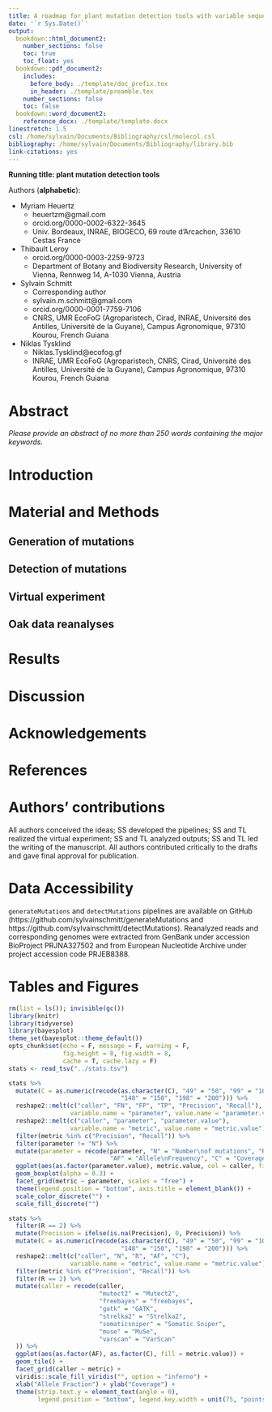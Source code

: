 ```yaml
---
title: A roadmap for plant mutation detection tools with variable sequencing depth and allele frequency using two reproducible pipelines
date: '`r Sys.Date()`'
output:
  bookdown::html_document2:
    number_sections: false  
    toc: true
    toc_float: yes
  bookdown::pdf_document2:
    includes:
      before_body: ./template/doc_prefix.tex
      in_header: ./template/preamble.tex
    number_sections: false
    toc: false
  bookdown::word_document2:
    reference_docx: ./template/template.docx
linestretch: 1.5
csl: /home/sylvain/Documents/Bibliography/csl/molecol.csl
bibliography: /home/sylvain/Documents/Bibliography/library.bib
link-citations: yes
---
```


**Running title: plant mutation detection tools**

Authors (**alphabetic**):

* Myriam Heuertz
    - heuertzm@gmail.com
    - orcid.org/0000-0002-6322-3645
    - Univ. Bordeaux, INRAE, BIOGECO, 69 route d’Arcachon, 33610 Cestas France
* Thibault Leroy
    - orcid.org/0000-0003-2259-9723
    - Department of Botany and Biodiversity Research, University of Vienna, Rennweg 14, A-1030 Vienna, Austria
* Sylvain Schmitt
    - Corresponding author
    - sylvain.m.schmitt@gmail.com
    - orcid.org/0000-0001-7759-7106
    - CNRS, UMR EcoFoG (Agroparistech, Cirad, INRAE, Université des Antilles, Université de la Guyane), Campus Agronomique, 97310 Kourou, French Guiana
* Niklas Tysklind
    - Niklas.Tysklind@ecofog.gf
    - INRAE, UMR EcoFoG (Agroparistech, CNRS, Cirad, Université des Antilles, Université de la Guyane), Campus Agronomique, 97310 Kourou, French Guiana

\newpage 

# Abstract

*Please provide an abstract of no more than 250 words containing the major keywords.*

\newpage 

# Introduction 

# Material and Methods

## Generation of mutations

## Detection of mutations

## Virtual experiment

## Oak data reanalyses

# Results

# Discussion

# Acknowledgements

# References

<div id="refs"></div>

# Authors’ contributions

All authors conceived the ideas;
SS developed the pipelines;
SS and TL realized the virtual experiment;
SS and TL  analyzed outputs; 
SS and TL led the writing of the manuscript. 
All authors contributed critically to the drafts and gave final approval for publication.

# Data Accessibility

`generateMutations` and `detectMutations` pipelines are available on GitHub (https://github.com/sylvainschmitt/generateMutations and https://github.com/sylvainschmitt/detectMutations).
Reanalyzed reads and corresponding genomes were extracted from GenBank under accession BioProject PRJNA327502 
and from European Nucleotide Archive under project accession code PRJEB8388.

# Tables and Figures


```r
rm(list = ls()); invisible(gc())
library(knitr)
library(tidyverse)
library(bayesplot)
theme_set(bayesplot::theme_default())
opts_chunk$set(echo = F, message = F, warning = F, 
               fig.height = 8, fig.width = 8,
               cache = T, cache.lazy = F)
stats <- read_tsv("../stats.tsv")
```

```r
stats %>% 
  mutate(C = as.numeric(recode(as.character(C), "49" = "50", "99" = "100",
                               "148" = "150", "198" = "200"))) %>% 
  reshape2::melt(c("caller", "FN", "FP", "TP", "Precision", "Recall"),
                 variable.name = "parameter", value.name = "parameter.value") %>% 
  reshape2::melt(c("caller", "parameter", "parameter.value"),
                 variable.name = "metric", value.name = "metric.value") %>% 
  filter(metric %in% c("Precision", "Recall")) %>% 
  filter(parameter != "N") %>% 
  mutate(parameter = recode(parameter, "N" = "Number\nof mutations", "R" = "Transition\nTransversion Ratio",
                            "AF" = "Allele\nFrequency", "C" = "Coverage")) %>% 
  ggplot(aes(as.factor(parameter.value), metric.value, col = caller, fill = caller)) +
  geom_boxplot(alpha = 0.3) +
  facet_grid(metric ~ parameter, scales = "free") +
  theme(legend.position = "bottom", axis.title = element_blank()) +
  scale_color_discrete("") +
  scale_fill_discrete("")
```

```r
stats %>% 
  filter(R == 2) %>% 
  mutate(Precision = ifelse(is.na(Precision), 0, Precision)) %>% 
  mutate(C = as.numeric(recode(as.character(C), "49" = "50", "99" = "100",
                               "148" = "150", "198" = "200"))) %>% 
  reshape2::melt(c("caller", "N", "R", "AF", "C"),
                 variable.name = "metric", value.name = "metric.value") %>% 
  filter(metric %in% c("Precision", "Recall")) %>% 
  filter(R == 2) %>% 
  mutate(caller = recode(caller,    
                         "mutect2" = "Mutect2", 
                         "freebayes" = "freebayes", 
                         "gatk" = "GATK", 
                         "strelka2" = "Strelka2", 
                         "somaticsniper" = "Somatic Sniper", 
                         "muse" = "MuSe",
                         "varscan" = "VarScan"
  )) %>% 
  ggplot(aes(as.factor(AF), as.factor(C), fill = metric.value)) +
  geom_tile() +
  facet_grid(caller ~ metric) +
  viridis::scale_fill_viridis("", option = "inferno") +
  xlab("Allele Fraction") + ylab("Coverage") +
  theme(strip.text.y = element_text(angle = 0),
        legend.position = "bottom", legend.key.width = unit(75, "points"))
```



